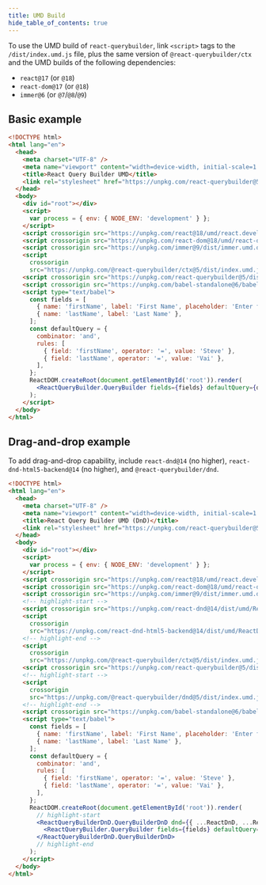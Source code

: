 ```yaml
---
title: UMD Build
hide_table_of_contents: true
---
```


To use the UMD build of `react-querybuilder`, link `<script>` tags to the `/dist/index.umd.js` file, plus the same version of `@react-querybuilder/ctx` and the UMD builds of the following dependencies:

- `react@17` (or `@18`)
- `react-dom@17` (or `@18`)
- `immer@6` (or `@7`/`@8`/`@9`)

## Basic example

```html
<!DOCTYPE html>
<html lang="en">
  <head>
    <meta charset="UTF-8" />
    <meta name="viewport" content="width=device-width, initial-scale=1.0" />
    <title>React Query Builder UMD</title>
    <link rel="stylesheet" href="https://unpkg.com/react-querybuilder@5/dist/query-builder.css" />
  </head>
  <body>
    <div id="root"></div>
    <script>
      var process = { env: { NODE_ENV: 'development' } };
    </script>
    <script crossorigin src="https://unpkg.com/react@18/umd/react.development.js"></script>
    <script crossorigin src="https://unpkg.com/react-dom@18/umd/react-dom.development.js"></script>
    <script crossorigin src="https://unpkg.com/immer@9/dist/immer.umd.development.js"></script>
    <script
      crossorigin
      src="https://unpkg.com/@react-querybuilder/ctx@5/dist/index.umd.js"></script>
    <script crossorigin src="https://unpkg.com/react-querybuilder@5/dist/index.umd.js"></script>
    <script crossorigin src="https://unpkg.com/babel-standalone@6/babel.min.js"></script>
    <script type="text/babel">
      const fields = [
        { name: 'firstName', label: 'First Name', placeholder: 'Enter first name' },
        { name: 'lastName', label: 'Last Name' },
      ];
      const defaultQuery = {
        combinator: 'and',
        rules: [
          { field: 'firstName', operator: '=', value: 'Steve' },
          { field: 'lastName', operator: '=', value: 'Vai' },
        ],
      };
      ReactDOM.createRoot(document.getElementById('root')).render(
        <ReactQueryBuilder.QueryBuilder fields={fields} defaultQuery={defaultQuery} />
      );
    </script>
  </body>
</html>
```

## Drag-and-drop example

To add drag-and-drop capability, include `react-dnd@14` (no higher), `react-dnd-html5-backend@14` (no higher), and `@react-querybuilder/dnd`.

```html
<!DOCTYPE html>
<html lang="en">
  <head>
    <meta charset="UTF-8" />
    <meta name="viewport" content="width=device-width, initial-scale=1.0" />
    <title>React Query Builder UMD (DnD)</title>
    <link rel="stylesheet" href="https://unpkg.com/react-querybuilder@5/dist/query-builder.css" />
  </head>
  <body>
    <div id="root"></div>
    <script>
      var process = { env: { NODE_ENV: 'development' } };
    </script>
    <script crossorigin src="https://unpkg.com/react@18/umd/react.development.js"></script>
    <script crossorigin src="https://unpkg.com/react-dom@18/umd/react-dom.development.js"></script>
    <script crossorigin src="https://unpkg.com/immer@9/dist/immer.umd.development.js"></script>
    <!-- highlight-start -->
    <script crossorigin src="https://unpkg.com/react-dnd@14/dist/umd/ReactDnD.min.js"></script>
    <script
      crossorigin
      src="https://unpkg.com/react-dnd-html5-backend@14/dist/umd/ReactDnDHTML5Backend.min.js"></script>
    <!-- highlight-end -->
    <script
      crossorigin
      src="https://unpkg.com/@react-querybuilder/ctx@5/dist/index.umd.js"></script>
    <script crossorigin src="https://unpkg.com/react-querybuilder@5/dist/index.umd.js"></script>
    <!-- highlight-start -->
    <script
      crossorigin
      src="https://unpkg.com/@react-querybuilder/dnd@5/dist/index.umd.js"></script>
    <!-- highlight-end -->
    <script crossorigin src="https://unpkg.com/babel-standalone@6/babel.min.js"></script>
    <script type="text/babel">
      const fields = [
        { name: 'firstName', label: 'First Name', placeholder: 'Enter first name' },
        { name: 'lastName', label: 'Last Name' },
      ];
      const defaultQuery = {
        combinator: 'and',
        rules: [
          { field: 'firstName', operator: '=', value: 'Steve' },
          { field: 'lastName', operator: '=', value: 'Vai' },
        ],
      };
      ReactDOM.createRoot(document.getElementById('root')).render(
        // highlight-start
        <ReactQueryBuilderDnD.QueryBuilderDnD dnd={{ ...ReactDnD, ...ReactDnDHTML5Backend }}>
          <ReactQueryBuilder.QueryBuilder fields={fields} defaultQuery={defaultQuery} />
        </ReactQueryBuilderDnD.QueryBuilderDnD>
        // highlight-end
      );
    </script>
  </body>
</html>
```
